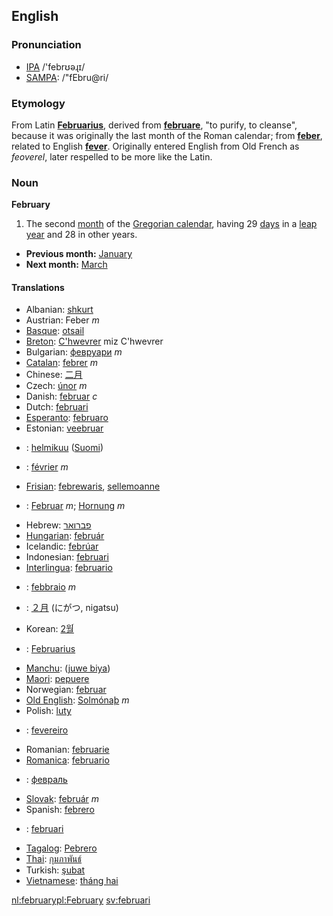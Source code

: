 == English ==
===Pronunciation===
*[[w:IPA|IPA]] /'febrʊəɻɪ/
*[[w:SAMPA|SAMPA]]: /"fEbru@ri/

===Etymology===
From Latin '''[[Februarius]]''', derived from '''[[februare]]''', "to purify, to cleanse", because it was originally the last month of the Roman calendar; from '''[[feber]]''', related to English '''[[fever]]'''. Originally entered English from Old French as ''feoverel'', later respelled to be more like the Latin.

===Noun===
'''February'''
#The second [[month]] of the [[Gregorian calendar]], having 29 [[day]]s in a [[leap year]] and 28 in other years.

*'''Previous month:''' [[January]]
*'''Next month:''' [[March]]

====Translations====
*Albanian: [[shkurt]]
*Austrian: Feber ''m''
*[[Basque]]: [[otsail]]
*[[Breton]]: [[C'hwevrer]] miz C'hwevrer
*Bulgarian: [[февруари]] ''m''
*[[Catalan]]: [[febrer]] ''m''
*Chinese: [[二月]]
*Czech: [[únor]] ''m''
* Danish: [[februar]] ''c''
*Dutch: [[februari]]
*[[Esperanto]]: [[februaro]]
*Estonian: [[veebruar]]
*{{fi}}: [[helmikuu]] ([[:fi:helmikuu|Suomi]])
*{{fr}}: [[février]] ''m''
*[[Frisian]]: [[febrewaris]], [[sellemoanne]]
*{{de}}: [[Februar]] ''m''; [[Hornung]] ''m''
*Hebrew: [[פברואר]]
*[[Hungarian]]: [[február]]
*Icelandic: [[febrúar]]
*Indonesian: [[februari]]
*[[Interlingua]]: [[februario]]
*{{it}}: [[febbraio]] ''m''
*{{ja}}: [[２月]] (にがつ, nigatsu)
*Korean: [[2월์]]
*{{la}}: [[Februarius]]
*[[Manchu]]: ([[juwe biya]])
*[[Maori]]: [[pepuere]]
*Norwegian: [[februar]]
*[[Old English]]: [[Solmónaþ]] ''m''
*Polish: [[luty]]
*{{pt}}: [[fevereiro]]
*Romanian: [[februarie]]
*[[Romanica]]: [[februario]]
*{{ru}}: [[февраль]]
*[[Slovak]]: [[február]] ''m''
*Spanish: [[febrero]]
*{{sv}}: [[februari]]
*[[Tagalog]]: [[Pebrero]]
*[[Thai]]: [[กุมภาพันธ์]]
*Turkish: [[şubat]]
*[[Vietnamese]]: [[tháng hai]]

[[nl:february]][[pl:February]]
[[sv:februari]]